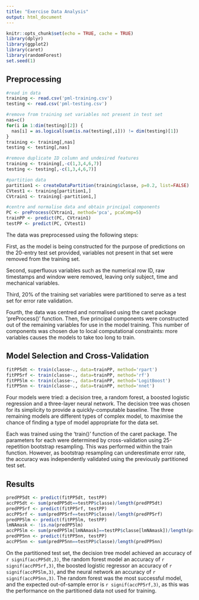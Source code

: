 ```yaml
---
title: "Exercise Data Analysis"
output: html_document
---
```


```r
knitr::opts_chunk$set(echo = TRUE, cache = TRUE)
library(dplyr)
library(ggplot2)
library(caret)
library(randomForest)
set.seed(1)
```

## Preprocessing

```r
#read in data
training <- read.csv('pml-training.csv')
testing <- read.csv('pml-testing.csv')

#remove from training set variables not present in test set
nas=c()
for(i in 1:dim(testing)[2]) {
  nas[i] = as.logical(sum(is.na(testing[,i])) != dim(testing)[1])
}
training <- training[,nas]
testing <- testing[,nas]

#remove duplicate ID column and undesired features
training <- training[,-c(1,3,4,6,7)]
testing <- testing[,-c(1,3,4,6,7)]

#partition data
partition1 <- createDataPartition(training$classe, p=0.2, list=FALSE)
CVtest1 <- training[partition1,]
CVtrain1 <- training[-partition1,]

#centre and normalise data and obtain principal components
PC <- preProcess(CVtrain1, method='pca', pcaComp=5)
trainPP <- predict(PC, CVtrain1)
testPP <- predict(PC, CVtest1)
```

The data was preprocessed using the following steps:

First, as the model is being constructed for the purpose of predictions on the 20-entry test set provided, variables not present in that set were removed from the training set.

Second, superfluous variables such as the numerical row ID, raw timestamps and window were removed, leaving only subject, time and mechanical variables.

Third, 20% of the training set variables were partitioned to serve as a test set for error rate validation.

Fourth, the data was centred and normalised using the caret package 'preProcess()' function. Then, five principal components were constructed out of the remaining variables for use in the model training. This number of components was chosen due to local computational constraints: more variables causes the models to take too long to train.

## Model Selection and Cross-Validation

```r
fitPP5dt <- train(classe~., data=trainPP, method='rpart')
fitPP5rf <- train(classe~., data=trainPP, method='rf')
fitPP5lm <- train(classe~., data=trainPP, method='LogitBoost')
fitPP5nn <- train(classe~., data=trainPP, method='nnet')
```

Four models were tried: a decision tree, a random forest, a boosted logistic regression and a three-layer neural network. The decision tree was chosen for its simplicity to provide a quickly-computable baseline. The three remaining models are different types of complex model, to maximise the chance of finding a type of model appropriate for the data set.

Each was trained using the 'train()' function of the caret package. The parameters for each were determined by cross-validation using 25-repetition bootstrap resampling. This was performed within the train function. However, as bootstrap resampling can underestimate error rate, the accuracy was independently validated using the previously partitioned test set.

## Results
```r
predPP5dt <- predict(fitPP5dt, testPP)
accPP5dt <- sum(predPP5dt==testPP$classe)/length(predPP5dt)
predPP5rf <- predict(fitPP5rf, testPP)
accPP5rf <- sum(predPP5rf==testPP$classe)/length(predPP5rf)
predPP5lm <- predict(fitPP5lm, testPP)
lmNAmask <- !is.na(predPP5lm)
accPP5lm <- sum(predPP5lm[lmNAmask]==testPP$classe[lmNAmask])/length(predPP5lm)
predPP5nn <- predict(fitPP5nn, testPP)
accPP5nn <- sum(predPP5nn==testPP$classe)/length(predPP5nn)
```

On the partitioned test set, the decision tree model achieved an accuracy of `r signif(accPP5dt,3)`, the random forest model an accuracy of `r signif(accPP5rf,3)`, the boosted logistic regressor an accuracy of `r signif(accPP5lm,3)`, and the neural network an accuracy of `r signif(accPP5nn,3)`. The random forest was the most successful model, and the expected out-of-sample error is `r signif(accPP5rf,3)`, as this was the performance on the partitioned data not used for training.